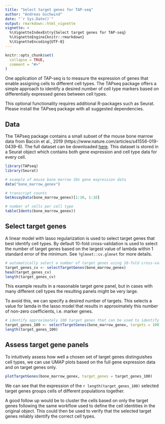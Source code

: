 ```yaml
---
title: "Select target genes for TAP-seq"
author: "Andreas Gschwind"
date: "`r Sys.Date()`"
output: rmarkdown::html_vignette
vignette: >
  %\VignetteIndexEntry{Select target genes for TAP-seq}
  %\VignetteEngine{knitr::rmarkdown}
  %\VignetteEncoding{UTF-8}
---
```


```r
knitr::opts_chunk$set(
  collapse = TRUE,
  comment = "#>"
)
```

One application of TAP-seq is to measure the expression of genes that enable assigning cells to
different cell types. The TAPseq package offers a simple approach to identify a desired number of
cell type markers based on differentially expressed genes between cell types.

This optional functionality requires additional R-packages such as Seurat. Please install the TAPseq
package with all suggested dependencies.

## Data
The TAPseq package contains a small subset of the mouse bone marrow data from Baccin et al., 2019
(https://www.nature.com/articles/s41556-019-0439-6). The full dataset can be downloaded
[here](https://static-content.springer.com/esm/art%3A10.1038%2Fs41556-019-0439-6/MediaObjects/41556_2019_439_MOESM4_ESM.zip).
This dataset is stored in a Seurat object which contains both gene expression and cell type data for
every cell.
```r
library(TAPseq)
library(Seurat)

# example of mouse bone marrow 10x gene expression data
data("bone_marrow_genex")

# transcript counts
GetAssayData(bone_marrow_genex)[1:10, 1:10]

# number of cells per cell type
table(Idents(bone_marrow_genex))
```

## Select target genes
A linear model with lasso regularization is used to select target genes that best identify cell
types. By default 10-fold cross-validation is used to select the number of target genes based on the
largest value of lambda within 1 standard error of the minimum. See `?glmnet::cv.glmnet` for more
details.
```r
# automatically select a number of target genes using 10-fold cross-validation
target_genes_cv <- selectTargetGenes(bone_marrow_genex)
head(target_genes_cv)
length(target_genes_cv)
```

This example results in a reasonable target gene panel, but in cases with many different cell types
the resulting panels might be very large.

To avoid this, we can specify a desired number of targets. This selects a value for lamda in the
lasso model that results in approximately this number of non-zero coefficients, i.e. marker genes.
```r
# identify approximately 100 target genes that can be used to identify cell populations
target_genes_100 <- selectTargetGenes(bone_marrow_genex, targets = 100)
length(target_genes_100)
```

## Assess target gene panels
To intuitively assess how well a chosen set of target genes distinguishes cell types, we can use
UMAP plots based on the full gene expression data and on target genes only.
```r
plotTargetGenes(bone_marrow_genex, target_genes = target_genes_100)
```

We can see that the expression of  the `r length(target_genes_100)` selected target genes groups 
cells of different populations together.

A good follow up would be to cluster the cells based on only the target genes following the same
workflow used to define the cell identities in the original object. This could then be used to
verify that the selected target genes reliably identify the correct cell types.
